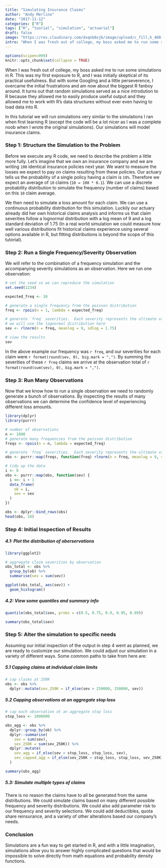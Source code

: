 ```yaml
---
title: "Simulating Insurance Claims"
author: "Andy Merlino"
date: "2017-11-12"
categories: ["R"]
tags: ["R", "tuorial", "simulation", "actuarial"]
draft: false
image: "https://res.cloudinary.com/dxqnb8xjb/image/upload/c_fill,h_400,w_400/v1510529538/matrix-434035_640_pvewnf.jpg"
intro: "When I was fresh out of college, my boss asked me to run some simulations in R.  This was my first exposure to R, and I was initially skeptical of its practical usefulness.  But with some Googling and a little perseverence, I overcame the initial frustrations and am now about the biggest R fanboy around.  This tutorial gives a basic introduction to simulations in R using an example from my first R project (simulating insurance claims)."
---
```


```r
options(scipen=999)
knitr::opts_chunk$set(collapse = TRUE)
```

When I was fresh out of college, my boss asked me to run some simulations in R.  This was my first exposure to R, and I was initially skeptical of its practical usefulness.  But with some Googling and a little perseverence, I overcame the initial frustrations and am now about the biggest R fanboy around.  It turns out that random simulations served as a nice introdution to R because they allowed me to easily produce useful output and they allowed me to work with R's data structures without ever even having to load data into R.

In this tutorial we will run simulations very similar to the simulations I ran when first learning R (except the code will be a lot nicer as I was a complete noob when I wrote the original simulations).  Our simulations will model insurance claims.

### Step 1: Structure the Simulation to the Problem

Before we execute any R code, we need to describe the problem a little more fully.  Let's imagine that we own an insurance company and we are writing `100` identical insurance policies next year.  We want to measure the losses we expect to pay on claims resulting from these policies. Our actuary tells us the probability of a single policy having a claim is `10%`. Therefore we expect an average of `10` claims (`10 = 100 * 0.1`).  We can use a discrete probability distribution to simulate the frequency (number of claims) based on this `10` claim average.  

We then need to simulate a loss amount for each claim.  We can use a continuous probability distribution for this simulation.  Luckily our actuary already did her own historical claims analysis and informs us that claim severities follow a lognormal distribution with a log mean of 9 and a log standard deviation of 1.75 (In a real world simulation we could measure how well various distributions fit historical claims experience using several options available in R, but fitting distributions is beyond the scope of this tutorial). 

### Step 2: Run a Single Frequency/Severity Observation

We will refer to the combination of a frequency simulation and the accompanying severity simulations as an observation.  Here we run one observation:

```r
# set the seed so we can reproduce the simulation
set.seed(1234)

expected_freq <- 10

# generate a single frequency from the poisson distribution
freq <- rpois(n = 1, lambda = expected_freq)

# generate `freq` severities.  Each severity represents the ultimate value of 1 claim 
# we will use the lognormal distribution here
sev <- rlnorm(n = freq, meanlog = 9, sdlog = 1.75)

# view the results
sev
```

In the above example our frequency was `r freq`, and our severities for each claim were `r format(round(sev, 0), big.mark = ",")`.  By summing the severities of these `r freq` claims we arrive at the observation total of `r format(round(sum(sev), 0), big.mark = ",")`.

### Step 3: Run Many Observations

Now that we know how to run a single observation we need to randomly generate a bunch of observations.  By inspecting the results of many observations we can determine the confidence level of experiencing different loss amounts. 

```r
library(dplyr)
library(purrr)

# number of observations
n <- 1000
# generate many frequencies from the poisson distribution
freqs <- rpois(n = n, lambda = expected_freq)

# generate `freq` severities.  Each severity represents the ultimate value of 1 claim 
obs <- purrr::map(freqs, function(freq) rlnorm(n = freq, meanlog = 9, sdlog = 1.75))

# tidy up the data
i <- 0
obs <- purrr::map(obs, function(sev) {
  i <<- i + 1
  data_frame(
    ob = i,
    sev = sev
  )
})

obs <- dplyr::bind_rows(obs)
head(obs, 10)
```

### Step 4: Initial Inspection of Results

##### 4.1: Plot the distribution of oberservations

```r
library(ggplot2)

# aggregate claim severities by observation
obs_total <- obs %>%
  group_by(ob) %>%
  summarise(sev = sum(sev))

ggplot(obs_total, aes(sev)) +
  geom_histogram()
```

##### 4.2: View some quantiles and summary info

```r
quantile(obs_total$sev, probs = c(0.5, 0.75, 0.9, 0.95, 0.99))

summary(obs_total$sev)
```

### Step 5: Alter the simulation to specific needs

Assuming our initial inspection of the output in step 4 went as planned, we are ready to customize our simulation. We could adjust our simulation in a variety of different ways.  Some common paths to take from here are: 

##### 5.1 Capping claims at individual claim limits

```r
# cap claims at 250K
obs <- obs %>%
  dplyr::mutate(sev_250K = if_else(sev > 250000, 250000, sev))
```

##### 5.2 Capping observations at an aggregate stop loss

```r
# cap each observation at an aggregate stop loss
stop_loss <- 1000000

obs_agg <- obs %>%
  dplyr::group_by(ob) %>%
  dplyr::summarise(
    sev = sum(sev),
    sev_250K = sum(sev_250K)) %>%
  dplyr::mutate(
    sev_agg = if_else(sev > stop_loss, stop_loss, sev),
    sev_capped_agg = if_else(sev_250K > stop_loss, stop_loss, sev_250K)
  )

summary(obs_agg)
```

##### 5.3: Simulate multiple types of claims

There is no reason the claims have to all be generated from the same distributions. We could simulate claims based on many different possible frequency and severity distributions. We could also add parameter risk to our frequency and severity selections.  We could add deductibles, quota share reinsurance, and a variety of other alterations based our company's needs.

### Conclusion

Simulations are a fun way to get started in R, and with a little imagination, simulations allow you to answer highly complicated questions that would be impossible to solve directly from math equations and probability density functions.
